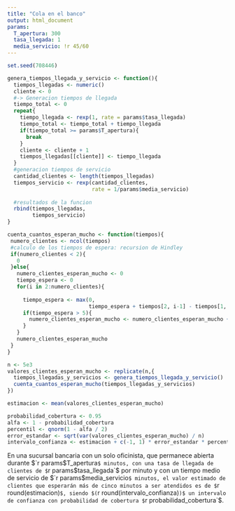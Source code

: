 ```yaml
---
title: "Cola en el banco"
output: html_document
params:
  T_apertura: 300
  tasa_llegada: 1
  media_servicio: !r 45/60
---
```


```r
set.seed(708446)
```

```r
genera_tiempos_llegada_y_servicio <- function(){
  tiempos_llegadas <- numeric()
  cliente <- 0
  #-> Generacion tiempos de llegada
  tiempo_total <- 0
  repeat{
    tiempo_llegada <- rexp(1, rate = params$tasa_llegada)
    tiempo_total <- tiempo_total + tiempo_llegada
    if(tiempo_total >= params$T_apertura){
      break
    }
    cliente <- cliente + 1
    tiempos_llegadas[[cliente]] <- tiempo_llegada
  }
  #generacion tiempos de servicio
  cantidad_clientes <- length(tiempos_llegadas)
  tiempos_servicio <- rexp(cantidad_clientes,
                           rate = 1/params$media_servicio)
  
  #resultados de la funcion
  rbind(tiempos_llegadas,
        tiempos_servicio)
}

cuenta_cuantos_esperan_mucho <- function(tiempos){
 numero_clientes <- ncol(tiempos)
 #calculo de los tiempos de espera: recursion de Hindley
 if(numero_clientes < 2){
   0
 }else{
   numero_clientes_esperan_mucho <- 0
   tiempo_espera <- 0
   for(i in 2:numero_clientes){
     
     tiempo_espera <- max(0,
                          tiempo_espera + tiempos[2, i-1] - tiempos[1, i])
     if(tiempo_espera > 5){
       numero_clientes_esperan_mucho <- numero_clientes_esperan_mucho + 1
     }
   }
   numero_clientes_esperan_mucho
 }
}
```

```r
n <- 5e3
valores_clientes_esperan_mucho <- replicate(n,{
  tiempos_llegadas_y_servicios <- genera_tiempos_llegada_y_servicio()
  cuenta_cuantos_esperan_mucho(tiempos_llegadas_y_servicios)
})
```

```r
estimacion <- mean(valores_clientes_esperan_mucho)

probabilidad_cobertura <- 0.95
alfa <- 1 - probabilidad_cobertura
percentil <- qnorm(1 - alfa / 2)
error_estandar <- sqrt(var(valores_clientes_esperan_mucho) / n)
intervalo_confianza <- estimacion + c(-1, 1) * error_estandar * percentil
```

En una sucursal bancaria con un solo oficinista, que permanece abierta durante $`r params$T_apertura`$ minutos, con una tasa de llegada de clientes de $`r params$tasa_llegada`$ por minuto y con un tiempo medio de servicio de $`r params$media_servicio`$ minutos, el valor estimado de clientes que esperarán más de cinco minutos a ser atendidos es de $`r round(estimacion)`$, siendo $(`r round(intervalo_confianza)`)$ un intervalo de confianza con probabilidad de cobertura $`r probabilidad_cobertura`$.